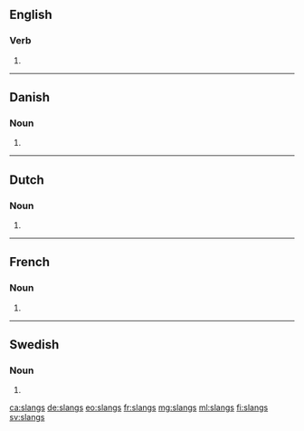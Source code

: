 {{also|slängs}}
==English==

===Verb===
{{head|en|verb form}}

# {{en-third-person singular of|slang}}

----

==Danish==

===Noun===
{{head|da|noun form}}
# {{genitive singular indefinite of|slang|lang=da}}

----

==Dutch==

===Noun===
{{head|nl|noun plural form}}

# {{nl-noun form of|pl|slang}}

----

==French==

===Noun===
{{head|fr|noun plural form|g=?}}

# {{plural of|slang|lang=fr}}

----

==Swedish==

===Noun===
{{head|sv|noun form}}

# {{sv-noun-form-indef-gen|slang}}

[[ca:slangs]]
[[de:slangs]]
[[eo:slangs]]
[[fr:slangs]]
[[mg:slangs]]
[[ml:slangs]]
[[fi:slangs]]
[[sv:slangs]]